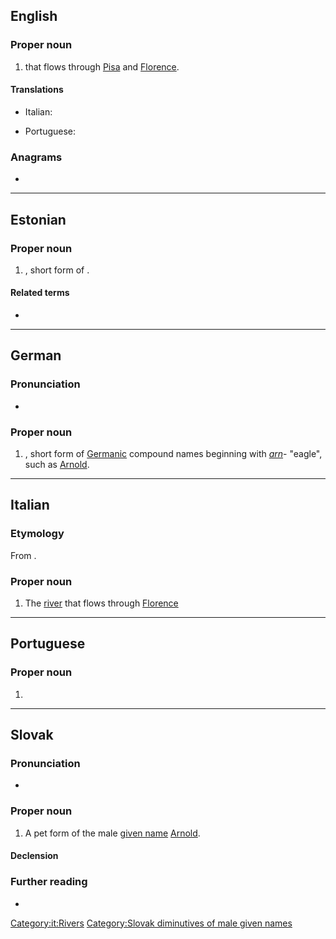 {{also|Arņo}}
==English==

===Proper noun===
{{wikipedia}}
{{en-proper noun}}

# {{place|en|river|r/Tuscany}} that flows through [[Pisa]] and [[Florence]].

====Translations====
{{trans-top|river in Tuscany}}
* Italian: {{t+|it|Arno|m}}
{{trans-mid}}
* Portuguese: {{t|pt|Arno|m}}
{{trans-bottom}}

===Anagrams===
* {{anagrams|en|a=anor|Aron|NRAO|Nora|Oran|roan}}

----

==Estonian==

===Proper noun===
{{head|et|proper noun}}

# {{given name|et|male}}, short form of {{m|et|Arnold}}.

====Related terms====
* {{l|et|Aarne}}

----

==German==

===Pronunciation===
* {{audio|de|De-Arno.ogg|Audio}}

===Proper noun===
{{head|de|proper noun}}

# {{given name|de|male}}, short form of [[Germanic]] compound names beginning with ''[[arn]]''- "eagle", such as [[Arnold]].

----

==Italian==

===Etymology===
From {{etyl|la|it}} {{m|la|Arnus}}.

===Proper noun===
{{wikipedia|lang=it}}
{{it-proper noun}}

# The [[river]] that flows through [[Florence]]

[[Category:it:Rivers]]

----

==Portuguese==

===Proper noun===
{{pt-proper noun|m}}

# {{place|pt|river|r/Tuscany|t1=Arno}}

{{topics|pt|Italy}}

----

==Slovak==

===Pronunciation===
* {{IPA|sk|/ˈarnɔ/}}

===Proper noun===
{{sk-proper noun|g=m|gen=Arna|decl=chlap}}

# A pet form of the male [[given name]] [[Arnold]].

====Declension====
{{sk-decl-noun-sg|Arno|Arna|Arnovi|Arna|Arnovi|Arnom}}

===Further reading===
* {{R:SDK|Arnold}}

[[Category:Slovak diminutives of male given names]]